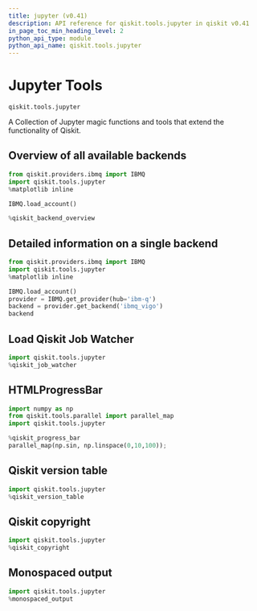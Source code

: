 ```yaml
---
title: jupyter (v0.41)
description: API reference for qiskit.tools.jupyter in qiskit v0.41
in_page_toc_min_heading_level: 2
python_api_type: module
python_api_name: qiskit.tools.jupyter
---
```


<span id="module-qiskit.tools.jupyter" />

<span id="qiskit-tools-jupyter" />

<span id="jupyter-tools-qiskit-tools-jupyter" />

# Jupyter Tools

`qiskit.tools.jupyter`

A Collection of Jupyter magic functions and tools that extend the functionality of Qiskit.

## Overview of all available backends

```python
from qiskit.providers.ibmq import IBMQ
import qiskit.tools.jupyter
%matplotlib inline

IBMQ.load_account()

%qiskit_backend_overview
```

## Detailed information on a single backend

```python
from qiskit.providers.ibmq import IBMQ
import qiskit.tools.jupyter
%matplotlib inline

IBMQ.load_account()
provider = IBMQ.get_provider(hub='ibm-q')
backend = provider.get_backend('ibmq_vigo')
backend
```

## Load Qiskit Job Watcher

```python
import qiskit.tools.jupyter
%qiskit_job_watcher
```

## HTMLProgressBar

```python
import numpy as np
from qiskit.tools.parallel import parallel_map
import qiskit.tools.jupyter

%qiskit_progress_bar
parallel_map(np.sin, np.linspace(0,10,100));
```

## Qiskit version table

```python
import qiskit.tools.jupyter
%qiskit_version_table
```

## Qiskit copyright

```python
import qiskit.tools.jupyter
%qiskit_copyright
```

## Monospaced output

```python
import qiskit.tools.jupyter
%monospaced_output
```

